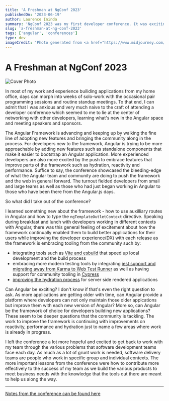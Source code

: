 ```yaml
---
title: 'A Freshman at NgConf 2023'
publishedOn: '2023-06-19'
author: Laurence Ininda
summary: 'NgConf 2023 was my first developer conference. It was exciting to attend it in person and engage with other developers working with Angular as well as leave with some helpful takeaways to take into my day-to-day work.'
slug: 'a-freshman-at-ng-conf-2023'
tags: ['angular', 'conferences']
type: dev
imageCredit: 'Photo generated from <a href="https://www.midjourney.com/app/jobs/ec93a7f0-5970-491f-a3a3-606799aae80d/"> Midjourney AI<a/>'
---
```


# A Freshman at NgConf 2023

![Cover Photo](/assets/post-covers/a-freshman-at-ng-conf-2023.png)

In most of my work and experience builiding applications from my home office, days can morph into weeks of solo-work with the occasional pair programming sessions and routine standup meetings.
To that end, I can admit that I was anxious and very much naive to the craft of attending a developer conference which seemed to me to lie at the center of networking with other developers, learning what's new in the Angular space and meeting speakers and sponsors.

The Angular Framework is advancing and keeping up by walking the fine line of adopting new features and bringing the community along in the process.
For developers new to the framework, Angular is trying to be more approachable by adding new features such as standalone components that make it easier to bootstrap an Angular application.
More experienced developers are also more excited by the push to embrace features that improve parts of the framework such as hydration, reactivity and performance.
Suffice to say, the conference showcased the bleeding-edge of what the Angular team and community are doing to push the framework and the web in general forward.
The turnout fielded developers from small and large teams as well as those who had just began working in Angular to those who have been there from the Angular.js days.

So what did I take out of the conference?

I learned something new about the framework - how to use auxilliary routes in Angular and how to type the `ngTemplateOutletContext` directive.
Speaking during breakfast and lunch with developers working in different contexts with Angular, there was this general feeling of excitement about how the framework continually enabled them to build better applications for their users while improving the developer experience(DX) with each release as the framework is embracing tooling from the community such by:

- integrating tools such as [Vite and esbuild](https://angular.io/guide/esbuild) that speed up local development and the build process
- embracing more modern testing tools by integrating [jest support and migrating away from Karma to Web Test Runner](https://blog.angular.io/moving-angular-cli-to-jest-and-web-test-runner-ef85ef69ceca) as well as having support for community tooling in [Cypress](https://docs.cypress.io/guides/component-testing/angular/overview)
- [improving the hydration process](https://angular.io/guide/hydration) for server side rendered applications

Can Angular be exciting? I don't know if that's even the right question to ask.
As more applications are getting older with time, can Angular provide a platform where developers can not only maintain those older applcations but improve them with each new version of Angular? More so, can Angular be the framework of choice for developers building new applications? These seem to be deeper questions that the community is tackling.
The work to improve the framework is continuing with improvements on reactivity, performance and hydration just to name a few areas where work is already in progress.

I left the conference a lot more hopeful and excited to get back to work with my team through the various problems that software development teams face each day.
As much as a lot of grunt work is needed, software delivery teams are people who work in specific group and individual contexts.
The more important lessons from the conference were how to contribute more effectively to the success of my team as we build the various products to meet business needs with the knowledge that the tools out there are meant to help us along the way.

---

[Notes from the conference can be found here](https://github.com/laudebugs/conference-notes/blob/main/conferences/ngconf/ngconf-2023.md)
